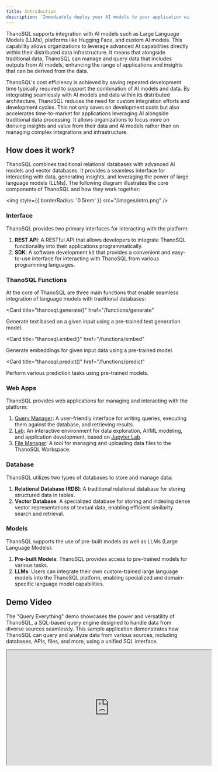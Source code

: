 ```yaml
---
title: Introduction
description: 'Immediately deploy your AI models to your application with SQL'
---
```


ThanoSQL supports integration with AI models such as Large Language Models (LLMs), platforms like Hugging Face, and custom AI models. This capability allows organizations to leverage advanced AI capabilities directly within their distributed data infrastructure. It means that alongside traditional data, ThanoSQL can manage and query data that includes outputs from AI models, enhancing the range of applications and insights that can be derived from the data.
 
ThanoSQL's cost efficiency is achieved by saving repeated development time typically required to support the combination of AI models and data. By integrating seamlessly with AI models and data within its distributed architecture, ThanoSQL reduces the need for custom integration efforts and development cycles. This not only saves on development costs but also accelerates time-to-market for applications leveraging AI alongside traditional data processing. It allows organizations to focus more on deriving insights and value from their data and AI models rather than on managing complex integrations and infrastructure.

## How does it work?

ThanoSQL combines traditional relational databases with advanced AI models and vector databases.
It provides a seamless interface for interacting with data, generating insights, and leveraging the power of large language models (LLMs).
The following diagram illustrates the core components of ThanoSQL and how they work together:

<img
  style={{ borderRadius: '0.5rem' }}
  src="/images/intro.png"
/>

### Interface

ThanoSQL provides two primary interfaces for interacting with the platform:

1. **REST API**: A RESTful API that allows developers to integrate ThanoSQL functionality into their applications programmatically.
2. **SDK**: A software development kit that provides a convenient and easy-to-use interface for interacting with ThanoSQL from various programming languages.

### ThanoSQL Functions

At the core of ThanoSQL are three main functions that enable seamless integration of language models with traditional databases:

<Card
  title="thanosql.generate()"
  href="/functions/generate"
>
  Generate text based on a given input using a pre-trained text generation model.
</Card>

<Card
  title="thanosql.embed()"
  href="/functions/embed"
>
  Generate embeddings for given input data using a pre-trained model.
</Card>

<Card
  title="thanosql.predict()"
  href="/functions/predict"
>
  Perform various prediction tasks using pre-trained models.
</Card>

### Web Apps

ThanoSQL provides web applications for managing and interacting with the platform:

1. [Query Manager](/workspace/qm): A user-friendly interface for writing queries, executing them against the database, and retrieving results.
2. [Lab](/workspace/lab): An interactive environment for data exploration, AI/ML modeling, and application development, based on [Jupyter Lab](https://github.com/jupyterlab/jupyterlab).
3. [File Manager](/workspace/fm): A tool for managing and uploading data files to the ThanoSQL Workspace.

### Database

ThanoSQL utilizes two types of databases to store and manage data:

1. **Relational Database (RDB)**: A traditional relational database for storing structured data in tables.
2. **Vector Database**: A specialized database for storing and indexing dense vector representations of textual data, enabling efficient similarity search and retrieval.

### Models

ThanoSQL supports the use of pre-built models as well as LLMs (Large Language Models):

1. **Pre-built Models**: ThanoSQL provides access to pre-trained models for various tasks.
2. **LLMs**: Users can integrate their own custom-trained large language models into the ThanoSQL platform, enabling specialized and domain-specific language model capabilities.

## Demo Video

The "Query Everything" demo showcases the power and versatility of ThanoSQL, a SQL-based query engine designed to handle data from diverse sources seamlessly.
This sample application demonstrates how ThanoSQL can query and analyze data from various sources, including databases, APIs, files, and more, using a unified SQL interface.

<iframe
  width="560"
  height="315"
  src="https://www.youtube.com/embed/yErMMlcd8b0?si=duzIVeaau2whcrj-"
  title="YouTube video player"
  allow="accelerometer; autoplay; clipboard-write; encrypted-media; gyroscope; picture-in-picture"
  allowFullScreen
  style={{ width: '100%', borderRadius: '0.5rem' }}
></iframe>
